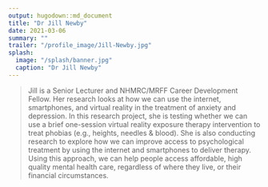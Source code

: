 ```yaml
---
output: hugodown::md_document
title: "Dr Jill Newby"
date: 2021-03-06
summary: ""
trailer: "/profile_image/Jill-Newby.jpg"
splash:
  image: "/splash/banner.jpg"
  caption: "Dr Jill Newby"
---
```


> Jill is a Senior Lecturer and NHMRC/MRFF Career Development Fellow. Her research looks at how we can use the internet, smartphones, and virtual reality in the treatment of anxiety and depression. In this research project, she is testing whether we can use a brief one-session virtual reality exposure therapy intervention to treat phobias (e.g., heights, needles & blood). She is also conducting research to explore how we can improve access to psychological treatment by using the internet and smartphones to deliver therapy. Using this approach, we can help people access affordable, high quality mental health care, regardless of where they live, or their financial circumstances.
